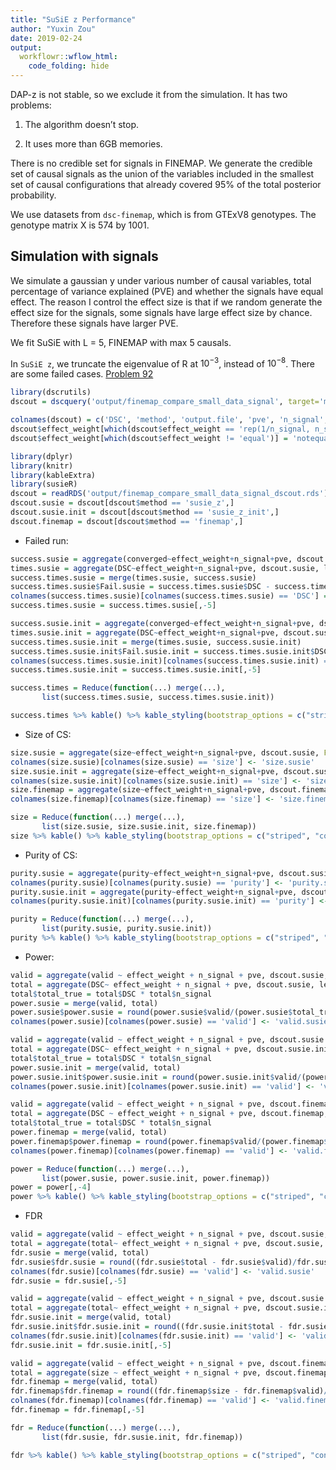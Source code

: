 ```yaml
---
title: "SuSiE z Performance"
author: "Yuxin Zou"
date: 2019-02-24
output:
  workflowr::wflow_html:
    code_folding: hide
---
```


DAP-z is not stable, so we exclude it from the simulation. It has two problems:

1. The algorithm doesn't stop.

2. It uses more than 6GB memories.

There is no credible set for signals in FINEMAP. We generate the credible set of causal signals as the union of the variables included in the smallest set of causal configurations that already covered 95% of the total posterior probability.

We use datasets from `dsc-finemap`, which is from GTExV8 genotypes. The genotype matrix X is 574 by 1001.

## Simulation with signals

We simulate a gaussian y under various number of causal variables, total percentage of variance explained (PVE) and whether the signals have equal effect. The reason I control the effect size is that if we random generate the effect size for the signals, some signals have large effect size by chance. Therefore these signals have larger PVE.

We fit SuSiE with L = 5, FINEMAP with max 5 causals.

In `SuSiE z`, we truncate the eigenvalue of R at $10^{-3}$, instead of $10^{-8}$. There are some failed cases. [Problem 92](SuSiEzRProblem92.html)

```r
library(dscrutils)
dscout = dscquery('output/finemap_compare_small_data_signal', target='method sim_gaussian.pve sim_gaussian.n_signal sim_gaussian.effect_weight score_susie.objective score_susie.converged score.total score.valid score.size score.signal_pip score_susie.purity score_susie.top score_susie.overlap ',group = c("score: score_susie score_finemap", "method: susie_z susie_z_init finemap"))

colnames(dscout) = c('DSC', 'method', 'output.file', 'pve', 'n_signal', 'effect_weight', 'score', 'objective', 'converged', 'total', 'valid', 'size', 'signal_pip', 'purity', 'top', 'overlap')
dscout$effect_weight[which(dscout$effect_weight == 'rep(1/n_signal, n_signal)')] = 'equal'
dscout$effect_weight[which(dscout$effect_weight != 'equal')] = 'notequal'
```

```r
library(dplyr)
library(knitr)
library(kableExtra)
library(susieR)
dscout = readRDS('output/finemap_compare_small_data_signal_dscout.rds')
dscout.susie = dscout[dscout$method == 'susie_z',]
dscout.susie.init = dscout[dscout$method == 'susie_z_init',]
dscout.finemap = dscout[dscout$method == 'finemap',]
```

* Failed run:

```r
success.susie = aggregate(converged~effect_weight+n_signal+pve, dscout.susie, sum)
times.susie = aggregate(DSC~effect_weight+n_signal+pve, dscout.susie, length)
success.times.susie = merge(times.susie, success.susie)
success.times.susie$Fail.susie = success.times.susie$DSC - success.times.susie$converged
colnames(success.times.susie)[colnames(success.times.susie) == 'DSC'] = 'times'
success.times.susie = success.times.susie[,-5]

success.susie.init = aggregate(converged~effect_weight+n_signal+pve, dscout.susie.init, sum)
times.susie.init = aggregate(DSC~effect_weight+n_signal+pve, dscout.susie.init, length)
success.times.susie.init = merge(times.susie, success.susie.init)
success.times.susie.init$Fail.susie.init = success.times.susie.init$DSC - success.times.susie.init$converged
colnames(success.times.susie.init)[colnames(success.times.susie.init) == 'DSC'] = 'times'
success.times.susie.init = success.times.susie.init[,-5]

success.times = Reduce(function(...) merge(...),
       list(success.times.susie, success.times.susie.init))

success.times %>% kable() %>% kable_styling(bootstrap_options = c("striped", "condensed", "responsive"), full_width = F) 
```

* Size of CS: 

```r
size.susie = aggregate(size~effect_weight+n_signal+pve, dscout.susie, FUN = function(x) round(mean(x), 2))
colnames(size.susie)[colnames(size.susie) == 'size'] <- 'size.susie'
size.susie.init = aggregate(size~effect_weight+n_signal+pve, dscout.susie.init, FUN = function(x) round(mean(x), 2))
colnames(size.susie.init)[colnames(size.susie.init) == 'size'] <- 'size.susie.init'
size.finemap = aggregate(size~effect_weight+n_signal+pve, dscout.finemap, FUN = function(x) round(mean(x), 2))
colnames(size.finemap)[colnames(size.finemap) == 'size'] <- 'size.finemap'

size = Reduce(function(...) merge(...),
       list(size.susie, size.susie.init, size.finemap))
size %>% kable() %>% kable_styling(bootstrap_options = c("striped", "condensed", "responsive"), full_width = F) 
```

* Purity of CS:

```r
purity.susie = aggregate(purity~effect_weight+n_signal+pve, dscout.susie, FUN = function(x) round(mean(x), 3))
colnames(purity.susie)[colnames(purity.susie) == 'purity'] <- 'purity.susie'
purity.susie.init = aggregate(purity~effect_weight+n_signal+pve, dscout.susie.init, FUN = function(x) round(mean(x), 3))
colnames(purity.susie.init)[colnames(purity.susie.init) == 'purity'] <- 'purity.susie.init'

purity = Reduce(function(...) merge(...),
       list(purity.susie, purity.susie.init))
purity %>% kable() %>% kable_styling(bootstrap_options = c("striped", "condensed", "responsive"), full_width = F) 
```

* Power:

```r
valid = aggregate(valid ~ effect_weight + n_signal + pve, dscout.susie, sum)
total = aggregate(DSC~ effect_weight + n_signal + pve, dscout.susie, length)
total$total_true = total$DSC * total$n_signal
power.susie = merge(valid, total)
power.susie$power.susie = round(power.susie$valid/(power.susie$total_true), 3)
colnames(power.susie)[colnames(power.susie) == 'valid'] <- 'valid.susie'

valid = aggregate(valid ~ effect_weight + n_signal + pve, dscout.susie.init, sum)
total = aggregate(DSC~ effect_weight + n_signal + pve, dscout.susie.init, length)
total$total_true = total$DSC * total$n_signal
power.susie.init = merge(valid, total)
power.susie.init$power.susie.init = round(power.susie.init$valid/(power.susie.init$total_true), 3)
colnames(power.susie.init)[colnames(power.susie.init) == 'valid'] <- 'valid.susie.init'

valid = aggregate(valid ~ effect_weight + n_signal + pve, dscout.finemap, sum)
total = aggregate(DSC ~ effect_weight + n_signal + pve, dscout.finemap, length)
total$total_true = total$DSC * total$n_signal
power.finemap = merge(valid, total)
power.finemap$power.finemap = round(power.finemap$valid/(power.finemap$total_true),3)
colnames(power.finemap)[colnames(power.finemap) == 'valid'] <- 'valid.finemap'

power = Reduce(function(...) merge(...),
       list(power.susie, power.susie.init, power.finemap))
power = power[,-4]
power %>% kable() %>% kable_styling(bootstrap_options = c("striped", "condensed", "responsive","bordered"), full_width = F) %>% add_header_above(c(" ", " ", " "," ", "SuSiE z" = 2, "SuSiE z init" = 2,"FINEMAP" = 2)) %>% column_spec(c(6, 8, 10), bold = T)
```

* FDR
```r
valid = aggregate(valid ~ effect_weight + n_signal + pve, dscout.susie, sum)
total = aggregate(total~ effect_weight + n_signal + pve, dscout.susie, sum)
fdr.susie = merge(valid, total)
fdr.susie$fdr.susie = round((fdr.susie$total - fdr.susie$valid)/fdr.susie$total, 3)
colnames(fdr.susie)[colnames(fdr.susie) == 'valid'] <- 'valid.susie'
fdr.susie = fdr.susie[,-5]

valid = aggregate(valid ~ effect_weight + n_signal + pve, dscout.susie.init, sum)
total = aggregate(total~ effect_weight + n_signal + pve, dscout.susie.init, sum)
fdr.susie.init = merge(valid, total)
fdr.susie.init$fdr.susie.init = round((fdr.susie.init$total - fdr.susie.init$valid)/fdr.susie.init$total, 3)
colnames(fdr.susie.init)[colnames(fdr.susie.init) == 'valid'] <- 'valid.susie.init'
fdr.susie.init = fdr.susie.init[,-5]

valid = aggregate(valid ~ effect_weight + n_signal + pve, dscout.finemap, sum)
total = aggregate(size ~ effect_weight + n_signal + pve, dscout.finemap, sum)
fdr.finemap = merge(valid, total)
fdr.finemap$fdr.finemap = round((fdr.finemap$size - fdr.finemap$valid)/fdr.finemap$size, 3)
colnames(fdr.finemap)[colnames(fdr.finemap) == 'valid'] <- 'valid.finemap'
fdr.finemap = fdr.finemap[,-5]

fdr = Reduce(function(...) merge(...),
       list(fdr.susie, fdr.susie.init, fdr.finemap))

fdr %>% kable() %>% kable_styling(bootstrap_options = c("striped", "condensed", "responsive","bordered"), full_width = F) %>% add_header_above(c(" ", " ", " ", "SuSiE z" = 2, "SuSiE z init" = 2,"FINEMAP" = 2)) %>% column_spec(c(5, 7, 9), bold = T)
```

